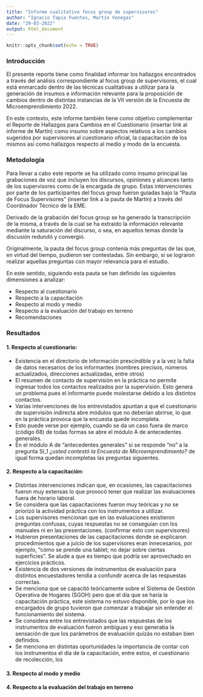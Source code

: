 ```yaml
---
title: "Informe cualitativo focus group de supervisores"
author: "Ignacio Tapia Fuentes, Martín Venegas"
date: "29-03-2022"
output: html_document
---
```


```r
knitr::opts_chunk$set(echo = TRUE)
```

<div class=text-justify>

### Introducción

El presente reporte tiene como finalidad informar los hallazgos encontrados a través del análisis correspondiente al focus group de supervisores, el cual está enmarcado dentro de las técnicas cualitativas a utilizar para la generación de insumos e información relevante para la proposición de cambios dentro de distintas instancias de la VII versión de la Encuesta de Microemprendimiento 2022.

En este contexto, este informe también tiene como objetivo complementar el Reporte de Hallazgos para Cambios en el Cuestionario (insertar link al informe de Martín) como insumo sobre aspectos relativos a los cambios sugeridos por supervisores al cuestionario oficial, la capacitación de los mismos así como hallazgos respecto al medio y modo de la encuesta. 

### Metodología 

Para llevar a cabo este reporte se ha utilizado como insumo principal las grabaciones de voz que incluyen los discursos, opiniones y alcances tanto de los supervisores como de la encargada de grupo. Estas intervenciones por parte de los participantes del focus group fueron guiadas bajo la "Pauta de Focus Supervisores" (insertar link a la pauta de Martín) a través del Coordinador Técnico de la EME. 

Derivado de la grabación del focus group se ha generado la transcripción de la misma, a través de la cual se ha extraido la información relevante mediante la saturación del discurso, o sea, en aquellos temas donde la discusión redundó y convergió. 

Originalmente, la pauta del focus group contenía más preguntas de las que, en virtud del tiempo, pudieron ser contestadas. Sin embargo, sí se lograron realizar aquellas preguntas con mayor relevancia para el estudio. 

En este sentido, siguiendo esta pauta se han definido las siguientes dimensiones a analizar:

* Respecto al cuestionario
* Respecto a la capacitación
* Respecto al modo y medio
* Respecto a la evaluación del trabajo en terreno
* Recomendaciones

### Resultados

#### 1. Respecto al cuestionario:

* Existencia en el directorio de información prescindible y a la vez la falta de datos necesarios de los informantes (nombres precisos, números actualizados, direcciones actualizadas, entre otros) 
* El resumen de contacto de supervisión en la práctica no permite ingresar todos los contactos realizados por la supervisión. Esto genera un problema pues el informante puede molestarse debido a los distintos contactos.
* Varias intervenciones de los entrevistados apuntan a que el cuestionario de supervisión indirecta abre módulos que no deberían abrirse, lo que en la práctica provoca que la encuesta quede incompleta.
* Esto puede verse por ejemplo, cuando se da un caso fuera de marco (código 68) de todas formas se abre el módulo A de antecedentes generales. 
* En el módulo A de "antecedentes generales" si se responde "no" a la pregunta SI_1 _¿usted contestó la Encuesta de Microemprendimiento?_ de igual forma quedan incompletas las preguntas siguientes.


#### 2. Respecto a la capacitación: 

* Distintas intervenciones indican que, en ocasiones, las capacitaciones fueron muy extensas lo que provocó tener que realizar las evaluaciones fuera de horario laboral.
* Se considera que las capacitaciones fueron muy teóricas y no se priorizó la actividad práctica con los instrumentos a utilizar. 
* Los supervisores mencionan que en las evaluaciones existieron preguntas confusas, cuyas respuestas no se conseguían con los manuales ni en las presentaciones. (confirmar esto con supervisores)
* Hubieron presentaciones de las capacitaciones donde se explicaron procedimientos que a juicio de los supervisores eran innecesarios, por ejemplo, "cómo se prende una tablet; no dejar sobre ciertas superficies". Se alude a que es tiempo que podría ser aprovechado en ejercicios prácticos.
* Existencia de dos versiones de instrumentos de evaluación para distintos encuestadores tendía a confundir acerca de las respuestas correctas.
* Se menciona que se capacitó teóricamente sobre el Sistema de Gestión Operativa de Hogares (SGOH) pero que el día que se haría la capacitación práctica, este sistema no estuvo disponible, por lo que los encargados de grupo tuvieron que comenzar a trabajar sin entender el funcionamiento del sistema.
* Se considera entre los entrevistados que las respuestas de los instrumentos de evaluación fueron ambiguas y eso generaba la sensación de que los parámetros de evaluación quizás no estaban bien definidos.
* Se menciona en distintas oportunidades la importancia de contar con los instrumentos el día de la capacitación, entre estos, el cuestionario de recolección, los 
 

#### 3. Respecto al modo y medio



#### 4. Respecto a la evaluación del trabajo en terreno



</div>

